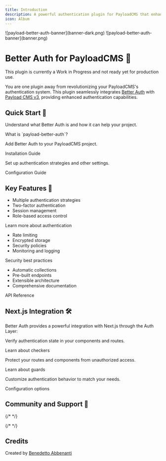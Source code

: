 ```yaml
---
title: Introduction
description: A powerful authentication plugin for PayloadCMS that enhances and extends the default auth system with modern security features.
icon: Album
---
```


<span className='hidden dark:block' media="(prefers-color-scheme: dark)">
![payload-better-auth-banner](banner-dark.png)
</span>
<span className='dark:hidden' media="(prefers-color-scheme: light)">
![payload-better-auth-banner](banner.png)
</span>

# Better Auth for PayloadCMS 🔐

<Callout type="warn" title="ATTENTION">
  This plugin is currently a Work in Progress and not ready yet for production use.
</Callout>

You are one plugin away from revolutionizing your PayloadCMS's authentication system. This plugin seamlessly integrates [Better Auth](https://www.better-auth.com) with [Payload CMS v3](https://payloadcms.com), providing enhanced authentication capabilities.

## Quick Start 🚀

<Steps>
  <Step title="Learn about Better Auth">
    <p>Understand what Better Auth is and how it can help your project.</p>
    <Link href="what-is-payload-better-auth">What is `payload-better-auth`?</Link>
  </Step>
  <Step title="Install the Plugin">
    <p>Add Better Auth to your PayloadCMS project.</p>
    <Link href="installation">Installation Guide</Link>
  </Step>
  <Step title="Configure Authentication">
    <p>Set up authentication strategies and other settings.</p>
    <Link href="configuration/plugin-options">Configuration Guide</Link>
  </Step>
</Steps>

## Key Features 🎯

<Tabs>
  <Tab value="authentication" title="Authentication">
    <ul>
      <li>Multiple authentication strategies</li>
      <li>Two-factor authentication</li>
      <li>Session management</li>
      <li>Role-based access control</li>
    </ul>
    <Link href="features/authentication-strategies">Learn more about authentication</Link>
  </Tab>
  <Tab value="security" title="Security">
    <ul>
      <li>Rate limiting</li>
      <li>Encrypted storage</li>
      <li>Security policies</li>
      <li>Monitoring and logging</li>
    </ul>
    <Link href="advanced/security">Security best practices</Link>
  </Tab>
  <Tab value="developer-experience" title="Developer Experience">
    <ul>
      <li>Automatic collections</li>
      <li>Pre-built endpoints</li>
      <li>Extensible architecture</li>
      <li>Comprehensive documentation</li>
    </ul>
    <Link href="api/authentication">API Reference</Link>
  </Tab>
</Tabs>

## Next.js Integration 🛠️

Better Auth provides a powerful integration with Next.js through the Auth Layer:

<Accordions type="single">
  <Accordion title="Checkers" id="checkers">
    <p>Verify authentication state in your components and routes.</p>
    <Link href="auth-layer/checkers">Learn about checkers</Link>
  </Accordion>
  <Accordion title="Guards" id="guards">
    <p>Protect your routes and components from unauthorized access.</p>
    <Link href="auth-layer/guards">Learn about guards</Link>
  </Accordion>
  <Accordion title="Configuration" id="configuration">
    <p>Customize authentication behavior to match your needs.</p>
    <Link href="configuration/plugin-options">Configuration options</Link>
  </Accordion>
</Accordions>

## Community and Support 🤝

{/* <GithubInfo
  owner="b3nab"
  repo="payload-better-auth"
  description="A powerful authentication plugin for PayloadCMS"
/> */}

<Cards>
  <Card
    title="Report Issues"
    href="https://github.com/b3nab/payload-better-auth/issues"
    description="Found a bug? Let us know!"
  />
  {/* <Card
    title="Contributing"
    href="contributing"
    description="Help improve payload-better-auth"
  /> */}
</Cards>

## Credits

Created by [Benedetto Abbenanti](https://ben.abbenanti.com)
